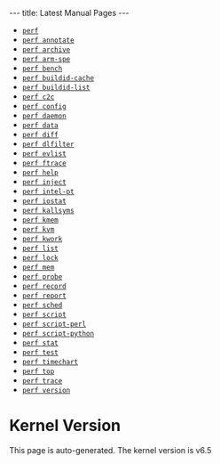 ---
title: Latest Manual Pages
---

* [[Latest_Manual_Page_of_perf.1 | <tt>perf</tt>]]
* [[Latest_Manual_Page_of_perf-annotate.1 | <tt>perf annotate</tt>]]
* [[Latest_Manual_Page_of_perf-archive.1 | <tt>perf archive</tt>]]
* [[Latest_Manual_Page_of_perf-arm-spe.1 | <tt>perf arm-spe</tt>]]
* [[Latest_Manual_Page_of_perf-bench.1 | <tt>perf bench</tt>]]
* [[Latest_Manual_Page_of_perf-buildid-cache.1 | <tt>perf buildid-cache</tt>]]
* [[Latest_Manual_Page_of_perf-buildid-list.1 | <tt>perf buildid-list</tt>]]
* [[Latest_Manual_Page_of_perf-c2c.1 | <tt>perf c2c</tt>]]
* [[Latest_Manual_Page_of_perf-config.1 | <tt>perf config</tt>]]
* [[Latest_Manual_Page_of_perf-daemon.1 | <tt>perf daemon</tt>]]
* [[Latest_Manual_Page_of_perf-data.1 | <tt>perf data</tt>]]
* [[Latest_Manual_Page_of_perf-diff.1 | <tt>perf diff</tt>]]
* [[Latest_Manual_Page_of_perf-dlfilter.1 | <tt>perf dlfilter</tt>]]
* [[Latest_Manual_Page_of_perf-evlist.1 | <tt>perf evlist</tt>]]
* [[Latest_Manual_Page_of_perf-ftrace.1 | <tt>perf ftrace</tt>]]
* [[Latest_Manual_Page_of_perf-help.1 | <tt>perf help</tt>]]
* [[Latest_Manual_Page_of_perf-inject.1 | <tt>perf inject</tt>]]
* [[Latest_Manual_Page_of_perf-intel-pt.1 | <tt>perf intel-pt</tt>]]
* [[Latest_Manual_Page_of_perf-iostat.1 | <tt>perf iostat</tt>]]
* [[Latest_Manual_Page_of_perf-kallsyms.1 | <tt>perf kallsyms</tt>]]
* [[Latest_Manual_Page_of_perf-kmem.1 | <tt>perf kmem</tt>]]
* [[Latest_Manual_Page_of_perf-kvm.1 | <tt>perf kvm</tt>]]
* [[Latest_Manual_Page_of_perf-kwork.1 | <tt>perf kwork</tt>]]
* [[Latest_Manual_Page_of_perf-list.1 | <tt>perf list</tt>]]
* [[Latest_Manual_Page_of_perf-lock.1 | <tt>perf lock</tt>]]
* [[Latest_Manual_Page_of_perf-mem.1 | <tt>perf mem</tt>]]
* [[Latest_Manual_Page_of_perf-probe.1 | <tt>perf probe</tt>]]
* [[Latest_Manual_Page_of_perf-record.1 | <tt>perf record</tt>]]
* [[Latest_Manual_Page_of_perf-report.1 | <tt>perf report</tt>]]
* [[Latest_Manual_Page_of_perf-sched.1 | <tt>perf sched</tt>]]
* [[Latest_Manual_Page_of_perf-script.1 | <tt>perf script</tt>]]
* [[Latest_Manual_Page_of_perf-script-perl.1 | <tt>perf script-perl</tt>]]
* [[Latest_Manual_Page_of_perf-script-python.1 | <tt>perf script-python</tt>]]
* [[Latest_Manual_Page_of_perf-stat.1 | <tt>perf stat</tt>]]
* [[Latest_Manual_Page_of_perf-test.1 | <tt>perf test</tt>]]
* [[Latest_Manual_Page_of_perf-timechart.1 | <tt>perf timechart</tt>]]
* [[Latest_Manual_Page_of_perf-top.1 | <tt>perf top</tt>]]
* [[Latest_Manual_Page_of_perf-trace.1 | <tt>perf trace</tt>]]
* [[Latest_Manual_Page_of_perf-version.1 | <tt>perf version</tt>]]


= Kernel Version =

This page is auto-generated.  The kernel version is v6.5